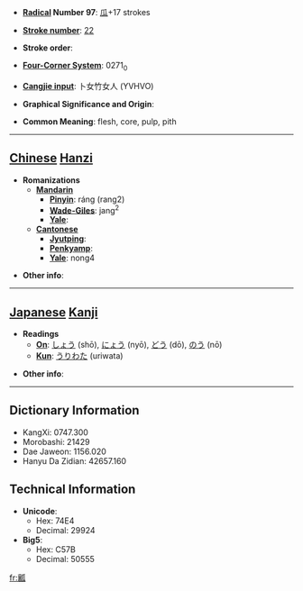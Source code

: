 * '''[[Wiktionary:Chinese radical index| Radical]] Number 97''': [[Wiktionary:Chinese radical index 瓜|瓜]]+17 strokes

* '''[[Wiktionary:Chinese total strokes index|Stroke number]]''': [[Wiktionary:Chinese total strokes index 22|22]]

* '''Stroke order''': 

* '''[[Wiktionary:Chinese four corner index|Four-Corner System]]''': 0271<sub>0</sub>

* '''[[Wiktionary:Chinese Cangjie index|Cangjie input]]''': 卜女竹女人 (YVHVO)

* '''Graphical Significance and Origin''': 

* '''Common Meaning''': flesh, core, pulp, pith

----

== [[Chinese]] [[Hanzi]] ==

* '''Romanizations'''
** '''[[Mandarin]]'''
*** '''[[Pinyin]]''': ráng (rang2)
*** '''[[Wade-Giles]]''': jang<sup>2</sup>
*** '''[[Yale]]''': 
** '''[[Cantonese]]'''
*** '''[[Jyutping]]''':
*** '''[[Penkyamp]]''': 
*** '''[[Yale]]''': nong4

* '''Other info''': 

----

== [[Japanese]] [[Kanji]] ==

* '''Readings'''
** '''[[On]]''': [[しょう]] (shō), [[にょう]] (nyō), [[どう]] (dō), [[のう]] (nō)
** '''[[Kun]]''': [[うりわた]] (uriwata)

* '''Other info''':  

----

== Dictionary Information ==

* KangXi: 0747.300
* Morobashi: 21429
* Dae Jaweon: 1156.020
* Hanyu Da Zidian: 42657.160

== Technical Information ==

* '''Unicode''':
** Hex: 74E4
** Decimal: 29924
* '''Big5''':
** Hex: C57B
** Decimal: 50555

[[fr:瓤]]